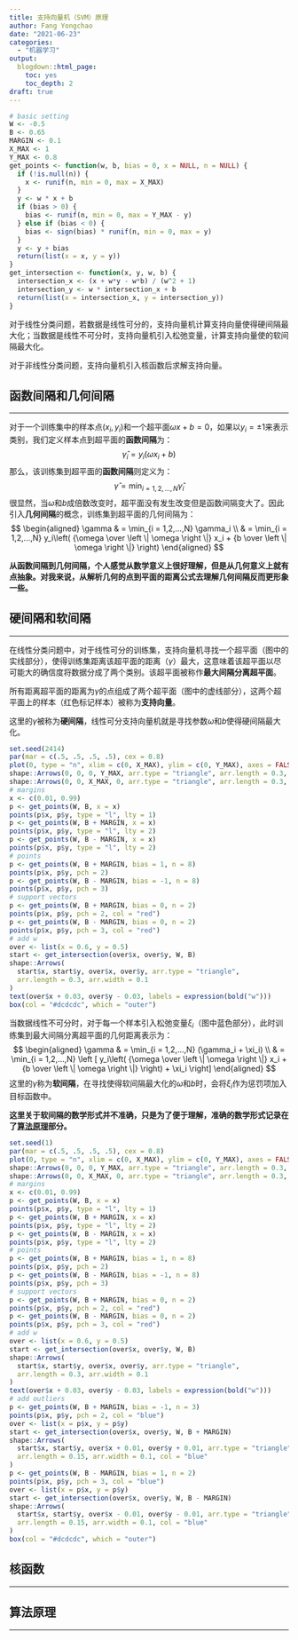 ```yaml
---
title: 支持向量机（SVM）原理
author: Fang Yongchao
date: "2021-06-23"
categories:
  - "机器学习"
output:
  blogdown::html_page:
    toc: yes
    toc_depth: 2
draft: true
---
```


```r
# basic setting
W <- -0.5 
B <- 0.65
MARGIN <- 0.1
X_MAX <- 1
Y_MAX <- 0.8
get_points <- function(w, b, bias = 0, x = NULL, n = NULL) {
  if (!is.null(n)) {
    x <- runif(n, min = 0, max = X_MAX)
  }
  y <- w * x + b
  if (bias > 0) {
    bias <- runif(n, min = 0, max = Y_MAX - y)
  } else if (bias < 0) {
    bias <- sign(bias) * runif(n, min = 0, max = y)
  }
  y <- y + bias
  return(list(x = x, y = y))
}
get_intersection <- function(x, y, w, b) {
  intersection_x <- (x + w*y - w*b) / (w^2 + 1)
  intersection_y <- w * intersection_x + b
  return(list(x = intersection_x, y = intersection_y))
}
```

对于线性分类问题，若数据是线性可分的，支持向量机计算支持向量使得硬间隔最大化；当数据是线性不可分时，支持向量机引入松弛变量，计算支持向量使的软间隔最大化。

对于非线性分类问题，支持向量机引入核函数后求解支持向量。

## 函数间隔和几何间隔

---------------------

对于一个训练集中的样本点$(x_i, y_i)$和一个超平面$\omega x + b = 0$，如果以$y_i = ±1$来表示类别，我们定义样本点到超平面的**函数间隔**为：
$$
\hat \gamma_i = y_i(\omega x_i + b)
$$
那么，该训练集到超平面的**函数间隔**则定义为：
$$
\hat \gamma = \min_{i = 1,2,...,N} \hat \gamma_i
$$
很显然，当$\omega$和$b$成倍数改变时，超平面没有发生改变但是函数间隔变大了。因此引入**几何间隔**的概念，训练集到超平面的几何间隔为：
$$
\begin{aligned}
\gamma & = \min_{i = 1,2,...,N} \gamma_i \\
 & = \min_{i = 1,2,...,N} y_i\left( {\omega \over \left \| \omega \right \|} x_i + {b \over \left \| \omega \right \|} \right)
\end{aligned}
$$

**从函数间隔到几何间隔，个人感觉从数学意义上很好理解，但是从几何意义上就有点抽象。对我来说，从解析几何的点到平面的距离公式去理解几何间隔反而更形象一些。**

## 硬间隔和软间隔

---------------------

在线性分类问题中，对于线性可分的训练集，支持向量机寻找一个超平面（图中的实线部分），使得训练集距离该超平面的距离（$\gamma$）最大，这意味着该超平面以尽可能大的确信度将数据分成了两个类别。该超平面被称作**最大间隔分离超平面**。

所有距离超平面的距离为$\gamma$的点组成了两个超平面（图中的虚线部分），这两个超平面上的样本（红色标记样本）被称为**支持向量**。

这里的$\gamma$被称为**硬间隔**，线性可分支持向量机就是寻找参数$\omega$和$b$使得硬间隔最大化。

```r
set.seed(2414)
par(mar = c(.5, .5, .5, .5), cex = 0.8)
plot(0, type = "n", xlim = c(0, X_MAX), ylim = c(0, Y_MAX), axes = FALSE)
shape::Arrows(0, 0, 0, Y_MAX, arr.type = "triangle", arr.length = 0.3, arr.width = 0.1)
shape::Arrows(0, 0, X_MAX, 0, arr.type = "triangle", arr.length = 0.3, arr.width = 0.1)
# margins
x <- c(0.01, 0.99)
p <- get_points(W, B, x = x)
points(p$x, p$y, type = "l", lty = 1)
p <- get_points(W, B + MARGIN, x = x)
points(p$x, p$y, type = "l", lty = 2)
p <- get_points(W, B - MARGIN, x = x)
points(p$x, p$y, type = "l", lty = 2)
# points
p <- get_points(W, B + MARGIN, bias = 1, n = 8)
points(p$x, p$y, pch = 2)
p <- get_points(W, B - MARGIN, bias = -1, n = 8)
points(p$x, p$y, pch = 3)
# support vectors
p <- get_points(W, B + MARGIN, bias = 0, n = 2)
points(p$x, p$y, pch = 2, col = "red")
p <- get_points(W, B - MARGIN, bias = 0, n = 2)
points(p$x, p$y, pch = 3, col = "red")
# add w
over <- list(x = 0.6, y = 0.5)
start <- get_intersection(over$x, over$y, W, B)
shape::Arrows(
  start$x, start$y, over$x, over$y, arr.type = "triangle",
  arr.length = 0.3, arr.width = 0.1
)
text(over$x + 0.03, over$y - 0.03, labels = expression(bold("w")))
box(col = "#dcdcdc", which = "outer")
```

当数据线性不可分时，对于每一个样本引入松弛变量$\xi_i$（图中蓝色部分），此时训练集到最大间隔分离超平面的几何距离表示为：
$$
\begin{aligned}
\gamma & = \min_{i = 1,2,...,N} (\gamma_i + \xi_i) \\
 & = \min_{i = 1,2,...,N} \left [ y_i\left( {\omega \over \left \| \omega \right \|} x_i + {b \over \left \| \omega \right \|} \right) + \xi_i \right]
\end{aligned}
$$
这里的$\gamma$称为**软间隔**，在寻找使得软间隔最大化的$\omega$和$b$时，会将$\xi_i$作为惩罚项加入目标函数中。

**这里关于软间隔的数学形式并不准确，只是为了便于理解，准确的数学形式记录在了[算法原理](#算法原理)部分。**

```r
set.seed(1)
par(mar = c(.5, .5, .5, .5), cex = 0.8)
plot(0, type = "n", xlim = c(0, X_MAX), ylim = c(0, Y_MAX), axes = FALSE)
shape::Arrows(0, 0, 0, Y_MAX, arr.type = "triangle", arr.length = 0.3, arr.width = 0.1)
shape::Arrows(0, 0, X_MAX, 0, arr.type = "triangle", arr.length = 0.3, arr.width = 0.1)
# margins
x <- c(0.01, 0.99)
p <- get_points(W, B, x = x)
points(p$x, p$y, type = "l", lty = 1)
p <- get_points(W, B + MARGIN, x = x)
points(p$x, p$y, type = "l", lty = 2)
p <- get_points(W, B - MARGIN, x = x)
points(p$x, p$y, type = "l", lty = 2)
# points
p <- get_points(W, B + MARGIN, bias = 1, n = 8)
points(p$x, p$y, pch = 2)
p <- get_points(W, B - MARGIN, bias = -1, n = 8)
points(p$x, p$y, pch = 3)
# support vectors
p <- get_points(W, B + MARGIN, bias = 0, n = 2)
points(p$x, p$y, pch = 2, col = "red")
p <- get_points(W, B - MARGIN, bias = 0, n = 2)
points(p$x, p$y, pch = 3, col = "red")
# add w
over <- list(x = 0.6, y = 0.5)
start <- get_intersection(over$x, over$y, W, B)
shape::Arrows(
  start$x, start$y, over$x, over$y, arr.type = "triangle",
  arr.length = 0.3, arr.width = 0.1
)
text(over$x + 0.03, over$y - 0.03, labels = expression(bold("w")))
# add outliers
p <- get_points(W, B + MARGIN, bias = -1, n = 3)
points(p$x, p$y, pch = 2, col = "blue")
over <- list(x = p$x, y = p$y)
start <- get_intersection(over$x, over$y, W, B + MARGIN)
shape::Arrows(
  start$x, start$y, over$x + 0.01, over$y + 0.01, arr.type = "triangle",
  arr.length = 0.15, arr.width = 0.1, col = "blue"
)
p <- get_points(W, B - MARGIN, bias = 1, n = 2)
points(p$x, p$y, pch = 3, col = "blue")
over <- list(x = p$x, y = p$y)
start <- get_intersection(over$x, over$y, W, B - MARGIN)
shape::Arrows(
  start$x, start$y, over$x - 0.01, over$y - 0.01, arr.type = "triangle",
  arr.length = 0.15, arr.width = 0.1, col = "blue"
)
box(col = "#dcdcdc", which = "outer")
```

## 核函数

---------------------



## 算法原理

---------------------


